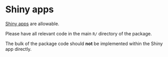 # Shiny apps {#shiny}

[Shiny apps][] are allowable.

Please have all relevant <i class="fab fa-r-project"></i> code in the main `R/` directory of the package.

The bulk of the package code should **not** be implemented within the Shiny app directly.
